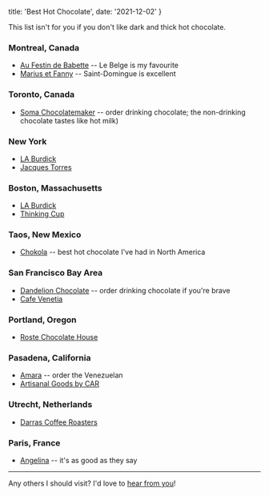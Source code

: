   title: 'Best Hot Chocolate',
  date: '2021-12-02'
}


<PostHeader title={metadata.title} date={metadata.date} />

This list isn't for you if you don't like dark and thick hot chocolate.

### Montreal, Canada

- [Au Festin de Babette](https://g.page/AuFestinDeBabette?share) -- Le Belge is my favourite
- [Marius et Fanny](https://goo.gl/maps/QX8vxrp4YZHJearCA) -- Saint-Domingue is excellent

### Toronto, Canada

- [Soma Chocolatemaker](https://goo.gl/maps/B9HkKU9jjW3ujhy3A) -- order drinking chocolate; the non-drinking chocolate tastes like hot milk)

### New York

- [LA Burdick](https://goo.gl/maps/TCi7CUEjWJEXXM4G9)
- [Jacques Torres](https://goo.gl/maps/jKm3KNXNFDCDsTig9)

### Boston, Massachusetts

- [LA Burdick](https://goo.gl/maps/i318PjbkZ57e6jXy8)
- [Thinking Cup](https://g.page/thinking-cup-tremont?share)

### Taos, New Mexico

- [Chokola](https://goo.gl/maps/JxG3s1MHLMRkS9Ft8) -- best hot chocolate I've had in North America

### San Francisco Bay Area

- [Dandelion Chocolate](https://goo.gl/maps/3nsRkV32Pqwdngi97) -- order drinking chocolate if you're brave
- [Cafe Venetia](https://g.page/cafevenetia?share)

### Portland, Oregon

- [Roste Chocolate House](https://maps.app.goo.gl/es7PEJbFRBp8mur5A)

### Pasadena, California

- [Amara](https://maps.app.goo.gl/EsVbMUJxtghRWDnDA?g_st=ipc) -- order the Venezuelan
- [Artisanal Goods by CAR](https://maps.app.goo.gl/hSnXWUaRFVHDiJwe6)

### Utrecht, Netherlands
- [Darras Coffee Roasters](https://maps.app.goo.gl/rp2JmaKHu6cLE8py5)

### Paris, France
- [Angelina](https://maps.app.goo.gl/8HdyQbMX5infw1cB7) -- it's as good as they say
---

Any others I should visit? I'd love to [hear from you](mailto:raphael.hotter@gmail.com)!
